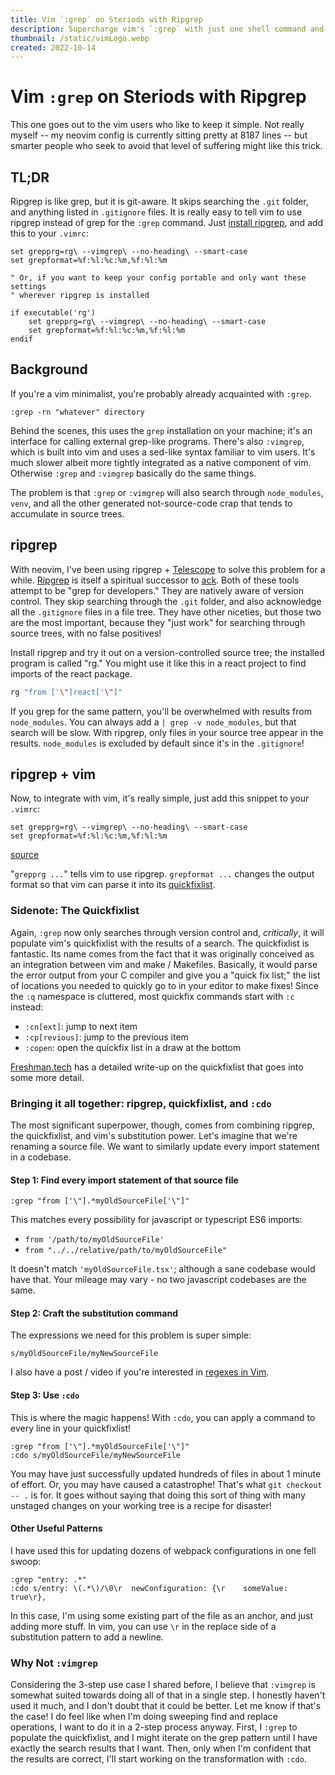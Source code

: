 ```yaml
---
title: Vim `:grep` on Steriods with Ripgrep
description: Supercharge vim's `:grep` with just one shell command and two extra lines in your vimrc, and never accidentally grep for a node_modules file again!
thumbnail: /static/vimLogo.webp 
created: 2022-10-14
---
```


# Vim `:grep` on Steriods with Ripgrep

This one goes out to the vim users who like to keep it simple. Not really
myself -- my neovim config is currently sitting pretty at 8187 lines -- but
smarter people who seek to avoid that level of suffering might like this trick.

## TL;DR

Ripgrep is like grep, but it is git-aware. It skips searching the `.git`
folder, and anything listed in `.gitignore` files. It is really easy to tell
vim to use ripgrep instead of grep for the `:grep` command. Just [install
ripgrep](https://github.com/BurntSushi/ripgrep#installation), and add this to
your `.vimrc`:

```vim
set grepprg=rg\ --vimgrep\ --no-heading\ --smart-case
set grepformat=%f:%l:%c:%m,%f:%l:%m

" Or, if you want to keep your config portable and only want these settings
" wherever ripgrep is installed

if executable('rg')
    set grepprg=rg\ --vimgrep\ --no-heading\ --smart-case
    set grepformat=%f:%l:%c:%m,%f:%l:%m
endif
```

## Background

If you're a vim minimalist, you're probably already acquainted with `:grep`.

```vim
:grep -rn "whatever" directory
```

Behind the scenes, this uses the `grep` installation on your machine; it's an
interface for calling external grep-like programs. There's also `:vimgrep`,
which is built into vim and uses a sed-like syntax familiar to vim users. It's
much slower albeit more tightly integrated as a native component of vim.
Otherwise `:grep` and `:vimgrep` basically do the same things.

The problem is that `:grep` or `:vimgrep` will also search through
`node_modules`, `venv`, and all the other generated not-source-code crap that
tends to accumulate in source trees.

## ripgrep

With neovim, I've been using ripgrep +
[Telescope](https://github.com/nvim-telescope/telescope.nvim) to solve this
problem for a while.
[Ripgrep](https://github.com/jdevries3133/vim_config/blob/main/vimrc) is itself
a spiritual successor to [ack](https://beyondgrep.com/why-ack/). Both of these
tools attempt to be "grep for developers." They are natively aware of version
control. They skip searching through the `.git` folder, and also acknowledge
all the `.gitignore` files in a file tree. They have other niceties, but those
two are the most important, because they "just work" for searching through
source trees, with no false positives!

Install ripgrep and try it out on a version-controlled source tree; the
installed program is called "rg." You might use it like this in a react
project to find imports of the react package.

```bash
rg "from ['\"]react['\"]"
```

If you grep for the same pattern, you'll be overwhelmed with results from
`node_modules`. You can always add a `| grep -v node_modules`, but that search
will be slow. With ripgrep, only files in your source tree appear in the
results. `node_modules` is excluded by default since it's in the `.gitignore`!

## ripgrep + vim

Now, to integrate with vim, it's really simple, just add this snippet to your
`.vimrc`:

```vim
set grepprg=rg\ --vimgrep\ --no-heading\ --smart-case
set grepformat=%f:%l:%c:%m,%f:%l:%m
```

[source](https://github.com/BurntSushi/ripgrep/issues/425#issuecomment-381446152)

"`grepprg ...`" tells vim to use ripgrep. `grepformat ...` changes the output
format so that vim can parse it into its
[quickfixlist](https://vimhelp.org/quickfix.txt.html#quickfix.txt).

### Sidenote: The Quickfixlist

Again, `:grep` now only searches through version control and, *critically*, it
will populate vim's quickfixlist with the results of a search. The quickfixlist
is fantastic. Its name comes from the fact that it was originally conceived as
an integration between vim and make / Makefiles. Basically, it would parse the
error output from your C compiler and give you a "quick fix list;" the list of
locations you needed to quickly go to in your editor to make fixes! Since the
`:q` namespace is cluttered, most quickfix commands start with `:c` instead:

- `:cn[ext]`: jump to next item
- `:cp[revious]`: jump to the previous item
- `:copen`: open the quickfix list in a draw at the bottom

[Freshman.tech](https://freshman.tech/vim-quickfix-and-location-list/) has a
detailed write-up on the quickfixlist that goes into some more detail.

### Bringing it all together: ripgrep, quickfixlist, and `:cdo`

The most significant superpower, though, comes from combining ripgrep, the
quickfixlist, and vim's substitution power. Let's imagine that we're renaming a
source file. We want to similarly update every import statement in a codebase.

#### Step 1: Find every import statement of that source file

 ```vim
 :grep "from ['\"].*myOldSourceFile['\"]"
 ```
This matches every possibility for javascript or typescript ES6 imports:

- `from '/path/to/myOldSourceFile'`
- `from "../../relative/path/to/myOldSourceFile"`

It doesn't match `'myOldSourceFile.tsx'`; although a sane codebase would have
that. Your mileage may vary - no two javascript codebases are the same.

#### Step 2: Craft the substitution command

The expressions we need for this problem is super simple:

```vim
s/myOldSourceFile/myNewSourceFile
```

I also have a post / video if you're interested in [regexes in
Vim](./vimRegex).

#### Step 3: Use `:cdo`

This is where the magic happens! With `:cdo`, you can apply a command to every
line in your quickfixlist!

```vim
:grep "from ['\"].*myOldSourceFile['\"]"
:cdo s/myOldSourceFile/myNewSourceFile
```

You may have just successfully updated hundreds of files in about 1 minute of
effort. Or, you may have caused a catastrophe! That's what `git checkout -- .`
is for. It goes without saying that doing this sort of thing with many unstaged
changes on your working tree is a recipe for disaster!

#### Other Useful Patterns

I have used this for updating dozens of webpack configurations in one fell
swoop:

```vim
:grep "entry: .*"
:cdo s/entry: \(.*\)/\0\r  newConfiguration: {\r    someValue: true\r},
```

In this case, I'm using some existing part of the file as an anchor, and just
adding more stuff. In vim, you can use `\r` in the replace side of a
substitution pattern to add a newline.

### Why Not `:vimgrep`

Considering the 3-step use case I shared before, I believe that `:vimgrep` is
somewhat suited towards doing all of that in a single step. I honestly haven't
used it much, and I don't doubt that it could be better. Let me know if that's
the case! I do feel like when I'm doing sweeping find and replace operations, I
want to do it in a 2-step process anyway. First, I `:grep` to populate the
quickfixlist, and I might iterate on the grep pattern until I have exactly the
search results that I want. Then, only when I'm confident that the results are
correct, I'll start working on the transformation with `:cdo`.
